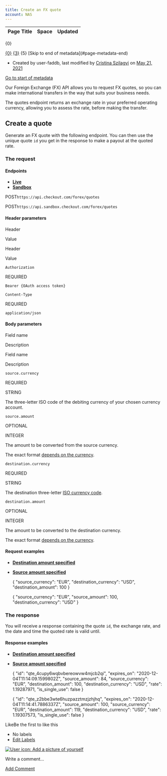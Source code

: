 ```yaml
---
title: Create an FX quote
account: NAS
---
```


<table class="aui"> <thead> <tr class="header"> <th class="search-result-title">Page Title</th> <th class="search-result-space">Space</th> <th class="search-result-date">Updated</th> </tr> </thead> </table> <p class="search-result-count">{0}</p> <tr class="search-result"> <td class="search-result-title"><a href="{1}" class="content-type-{2}"><span>{0}</span></a></td> <td class="search-result-space"><a class="space" href="/display/{4}/" title="{3}">{3}</a></td> <td class="search-result-date"><span class="date" title="{6}">{5}</span></td> </tr> [Skip to end of metadata](#page-metadata-end)

*   Created by user-faddb, last modified by [Cristina Szilagyi](    /display/~cristina.szilagyi
    ) on [May 21, 2021](/pages/diffpagesbyversion.action?pageId=8489258&selectedPageVersions=8&selectedPageVersions=9 "Show changes")

[Go to start of metadata](#page-metadata-start)

Our Foreign Exchange (FX) API allows you to request FX quotes, so you can make international transfers in the way that suits your business needs.

The quotes endpoint returns an exchange rate in your preferred operating currency, allowing you to assess the rate, before making the transfer.

Create a quote 
---------------

Generate an FX quote with the following endpoint. You can then use the unique quote `id` you get in the response to make a payout at the quoted rate.

### The request

#### Endpoints

*   [**Live**](#tabs-82f41010-a939-488a-9467-43911e9a5352-1)
*   [**Sandbox**](#tabs-82f41010-a939-488a-9467-43911e9a5352-2)

POST`https://api.checkout.com/forex/quotes`

POST`https://api.sandbox.checkout.com/forex/quotes`

#### Header parameters

Header

Value

Header

Value

`Authorization`

REQUIRED

`Bearer {OAuth access token}  
`

`Content-Type`

REQUIRED

`application/json`

#### Body parameters

Field name

Description

Field name

Description

`source.currency`

REQUIRED

STRING

The three-letter ISO code of the debiting currency of your chosen currency account.

`source.amount`

OPTIONAL

INTEGER

The amount to be converted from the source currency.

The exact format [depends on the currency](/display/x/Calculating+the+amount).  

  

`destination.currency`

REQUIRED

STRING

The destination three-letter [ISO currency code](/display/x/Currency+codes).

`destination.amount`

OPTIONAL

INTEGER

The amount to be converted to the destination currency.

The exact format [depends on the currency](/display/x/Calculating+the+amount).  

#### Request examples

*   [**Destination amount specified**](#tabs-2e6b37d8-9981-45f5-ab98-778d9bfaf3d4-1)
*   [**Source amount specified**](#tabs-2e6b37d8-9981-45f5-ab98-778d9bfaf3d4-2)

    {
      "source_currency": "EUR",
      "destination_currency": "USD",
      "destination_amount": 100
    }

    {
      "source_currency": "EUR",
      "source_amount": 100,
      "destination_currency": "USD"
    }

### The response

You will receive a response containing the quote `id`, the exchange rate, and the date and time the quoted rate is valid until.

#### Response examples

*   [**Destination amount specified**](#tabs-c0eac183-37bc-40d8-ab50-10e345d31534-1)
*   [**Source amount specified**](#tabs-c0eac183-37bc-40d8-ab50-10e345d31534-2)

    {
      "id": "qte_4cupy6wqbvbereowvw4mjcb2qi",
      "expires_on": "2020-12-04T11:14:09.1599802Z",
      "source_amount": 84,
      "source_currency": "EUR",
      "destination_amount": 100,
      "destination_currency": "USD",
      "rate": 1.19287971,
      "is_single_use": false
    }

    {
      "id": "qte_z2bbe3wte6huzpazztmzjzhjhq",
      "expires_on": "2020-12-04T11:14:41.7886337Z",
      "source_amount": 100,
      "source_currency": "EUR",
      "destination_amount": 119,
      "destination_currency": "USD",
      "rate": 1.19307573,
      "is_single_use": false
    }

LikeBe the first to like this

*   No labels
*   [Edit Labels](# "Edit Labels (Type 'l')")

[![User icon: Add a picture of yourself](/s/en_GB/7901/abf7b35644d5a5d1d7e4b0969a83e8eb2b569fb5/_/images/icons/profilepics/add_profile_pic.svg)](/users/profile/editmyprofilepicture.action)

Write a comment…

[Add Comment](/display/x/Create+an+FX+quote?showComments=true&showCommentArea=true#addcomment)
